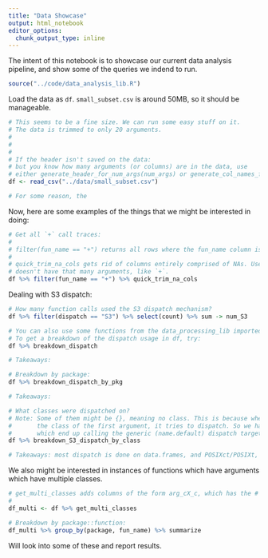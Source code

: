 ```yaml
---
title: "Data Showcase"
output: html_notebook
editor_options: 
  chunk_output_type: inline
---
```


The intent of this notebook is to showcase our current data analysis pipeline, and show some of the queries we indend to run.

```r
source("../code/data_analysis_lib.R")
```

Load the data as `df`. `small_subset.csv` is around 50MB, so it should be manageable.

```r
# This seems to be a fine size. We can run some easy stuff on it.
# The data is trimmed to only 20 arguments.
#
#
# 
# If the header isn't saved on the data:
# but you know how many arguments (or columns) are in the data, use
# either generate_header_for_num_args(num_args) or generate_col_names_for_count(num_columns)
df <- read_csv("../data/small_subset.csv")

# For some reason, the 
```

Now, here are some examples of the things that we might be interested in doing:

```r
# Get all `+` call traces:
#
# filter(fun_name == "+") returns all rows where the fun_name column is equal to "+".
#
# quick_trim_na_cols gets rid of columns entirely comprised of NAs. Useful when the function you're interested in
# doesn't have that many arguments, like `+`.
df %>% filter(fun_name == "+") %>% quick_trim_na_cols
```

Dealing with S3 dispatch:

```r
# How many function calls used the S3 dispatch mechanism?
df %>% filter(dispatch == "S3") %>% select(count) %>% sum -> num_S3

# You can also use some functions from the data_processing_lib imported at the top of this file.
# To get a breakdown of the dispatch usage in df, try:
df %>% breakdown_dispatch

# Takeaways:

# Breakdown by package:
df %>% breakdown_dispatch_by_pkg

# Takeaways:

# What classes were dispatched on?
# Note: Some of them might be {}, meaning no class. This is because whenever you call an S3 method, regardless of
#       the class of the first argument, it tries to dispatch. So we have cases where the class is empty ("{}")
#       which end up calling the generic (name.default) dispatch target.
df %>% breakdown_S3_dispatch_by_class

# Takeaways: most dispatch is done on data.frames, and POSIXct/POSIXt, then factors, then tibbles.
```

We also might be interested in instances of functions which have arguments which have multiple classes.

```r
# get_multi_classes adds columns of the form arg_cX_c, which has the # of classes in argument X of the function.
# 
df_multi <- df %>% get_multi_classes 

# Breakdown by package::function:
df_multi %>% group_by(package, fun_name) %>% summarize
```

Will look into some of these and report results. 